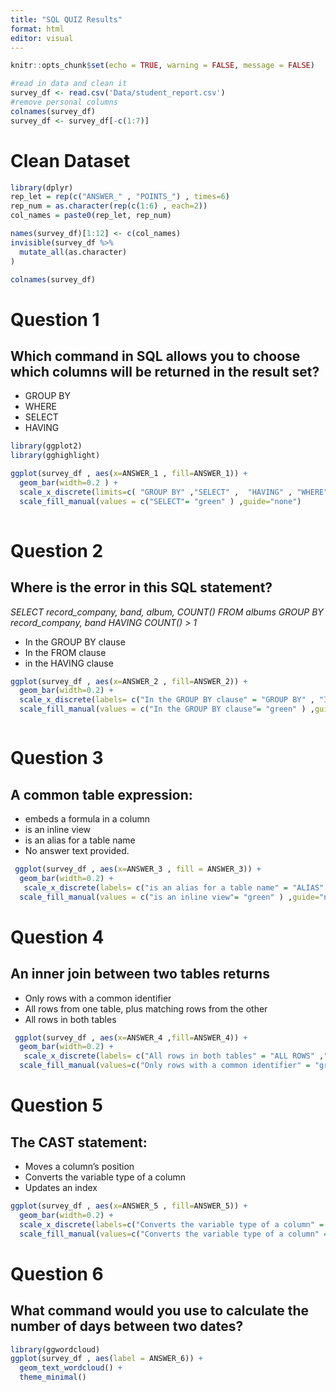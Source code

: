 ```yaml
---
title: "SQL QUIZ Results"
format: html
editor: visual
---
```


```r
knitr::opts_chunk$set(echo = TRUE, warning = FALSE, message = FALSE)
```

```r
#read in data and clean it
survey_df <- read.csv('Data/student_report.csv')
#remove personal columns
colnames(survey_df)
survey_df <- survey_df[-c(1:7)]


```

# Clean Dataset

```r
library(dplyr)
rep_let = rep(c("ANSWER_" , "POINTS_") , times=6)
rep_num = as.character(rep(c(1:6) , each=2))
col_names = paste0(rep_let, rep_num)

names(survey_df)[1:12] <- c(col_names)
invisible(survey_df %>%
  mutate_all(as.character)
)

colnames(survey_df)
```
# Question 1 
## Which command in SQL allows you to choose which columns will be returned in the result set?

* GROUP BY
* WHERE
* SELECT
* HAVING
```r
library(ggplot2)
library(gghighlight)

ggplot(survey_df , aes(x=ANSWER_1 , fill=ANSWER_1)) + 
  geom_bar(width=0.2 ) +
  scale_x_discrete(limits=c( "GROUP BY" ,"SELECT" ,  "HAVING" , "WHERE")) +
  scale_fill_manual(values = c("SELECT"= "green" ) ,guide="none")
  


```

# Question 2
## Where is the error in this SQL statement?

_SELECT record_company, band, album, COUNT(*)
FROM albums
GROUP BY record_company, band
HAVING COUNT(*) > 1_

* In the GROUP BY clause
* In the FROM clause
* in the HAVING clause


```r

ggplot(survey_df , aes(x=ANSWER_2 , fill=ANSWER_2)) + 
  geom_bar(width=0.2) + 
  scale_x_discrete(labels= c("In the GROUP BY clause" = "GROUP BY" , "In the HAVING clause" = "HAVING" , "In the FROM clause" = "FROM" ) , limits = c("In the GROUP BY clause" , "In the HAVING clause" ,"In the FROM clause")) +
  scale_fill_manual(values = c("In the GROUP BY clause"= "green" ) ,guide="none")



```


# Question 3 
## A common table expression:

* embeds a formula in a column
* is an inline view
* is an alias for a table name
* No answer text provided.

```r

 ggplot(survey_df , aes(x=ANSWER_3 , fill = ANSWER_3)) + 
  geom_bar(width=0.2) + 
   scale_x_discrete(labels= c("is an alias for a table name" = "ALIAS" ,"No answer text provided." = "NO ANSWER"  , "is an inline view" = "INLINE VIEW" , "embeds a formula in a column" = "EMBEDS FORMLA" ) , limits = c("is an alias for a table name" ,  "is an inline view" ,"embeds a formula in a column" , "No answer text provided.")) +
  scale_fill_manual(values = c("is an inline view"= "green" ) ,guide="none")


```


# Question 4
## An inner join between two tables returns

* Only rows with a common identifier
* All rows from one table, plus matching rows from the other
* All rows in both tables

```r
 ggplot(survey_df , aes(x=ANSWER_4 ,fill=ANSWER_4)) + 
  geom_bar(width=0.2) + 
   scale_x_discrete(labels= c("All rows in both tables" = "ALL ROWS" ,"No answer text provided." = "NO ANSWER" ,"Only rows with a common identifier" = "COMMON IDENTIFIER" , "All rows from one table, plus matching rows from the other" = "ALL PLUS MATCHING" ) , limits = c("All rows in both tables" , "Only rows with a common identifier" ,"All rows from one table, plus matching rows from the other" , "No answer text provided.")) + 
  scale_fill_manual(values=c("Only rows with a common identifier" = "green") , guide="none")


```

# Question 5
## The CAST statement:

* Moves a column's position
* Converts the variable type of a column
* Updates an index

```r

ggplot(survey_df , aes(x=ANSWER_5 , fill=ANSWER_5)) + 
  geom_bar(width=0.2) + 
  scale_x_discrete(labels=c("Converts the variable type of a column" = "Converts type" ,"No answer text provided." = "NO ANSWER" ,"Updates an index" = "UPDATES INDEX" ,"Moves a column's position" = "MOVES COLUMN'S POSITION") , limits=c("Converts the variable type of a column","No answer text provided." , "Moves a column's position" , "Updates an index" )) +
  scale_fill_manual(values=c("Converts the variable type of a column" = "green") , guide="none")


```

# Question 6
## What command would you use to calculate the number of days between two dates?
```r
library(ggwordcloud)
ggplot(survey_df , aes(label = ANSWER_6)) +
  geom_text_wordcloud() +
  theme_minimal()
```



